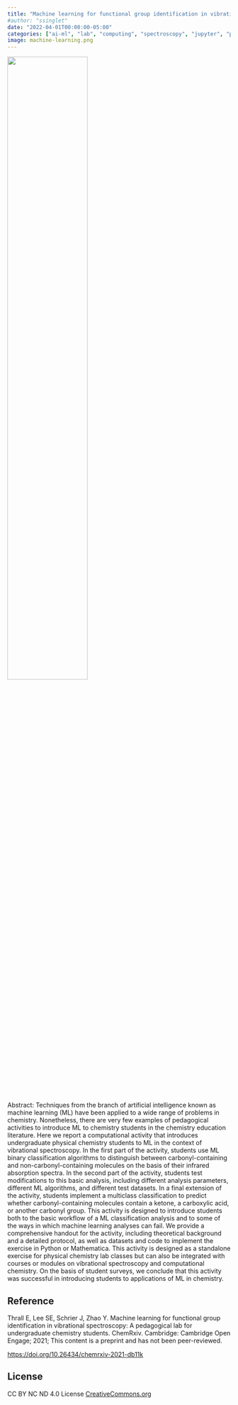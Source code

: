 ```yaml
---
title: "Machine learning for functional group identification in vibrational spectroscopy: A pedagogical lab for undergraduate chemistry students"
#author: "ssinglet"
date: "2022-04-01T00:00:00-05:00"
categories: ["ai-ml", "lab", "computing", "spectroscopy", "jupyter", "python"]
image: machine-learning.png
---
```


![](machine-learning.png){width=60%}

Abstract: Techniques from the branch of artificial intelligence known as machine
learning (ML) have been applied to a wide range of problems in
chemistry. Nonetheless, there are very few examples of pedagogical
activities to introduce ML to chemistry students in the chemistry
education literature. Here we report a computational activity that
introduces undergraduate physical chemistry students to ML in the
context of vibrational spectroscopy. In the first part of the
activity, students use ML binary classification algorithms to
distinguish between carbonyl-containing and non-carbonyl-containing
molecules on the basis of their infrared absorption spectra. In the
second part of the activity, students test modifications to this basic
analysis, including different analysis parameters, different ML
algorithms, and different test datasets. In a final extension of the
activity, students implement a multiclass classification to predict
whether carbonyl-containing molecules contain a ketone, a carboxylic
acid, or another carbonyl group. This activity is designed to
introduce students both to the basic workflow of a ML classification
analysis and to some of the ways in which machine learning analyses
can fail. We provide a comprehensive handout for the activity,
including theoretical background and a detailed protocol, as well as
datasets and code to implement the exercise in Python or
Mathematica. This activity is designed as a standalone exercise for
physical chemistry lab classes but can also be integrated with courses
or modules on vibrational spectroscopy and computational chemistry. On
the basis of student surveys, we conclude that this activity was
successful in introducing students to applications of ML in chemistry.


## Reference

Thrall E, Lee SE, Schrier J, Zhao Y. Machine learning for functional group identification in vibrational spectroscopy: A pedagogical lab for undergraduate chemistry students. ChemRxiv. Cambridge: Cambridge Open Engage; 2021;  This content is a preprint and has not been peer-reviewed.

<https://doi.org/10.26434/chemrxiv-2021-db11k>



## License {#license}

CC BY NC ND 4.0 License [CreativeCommons.org](https://creativecommons.org/licenses/by-nc-nd/4.0/)
